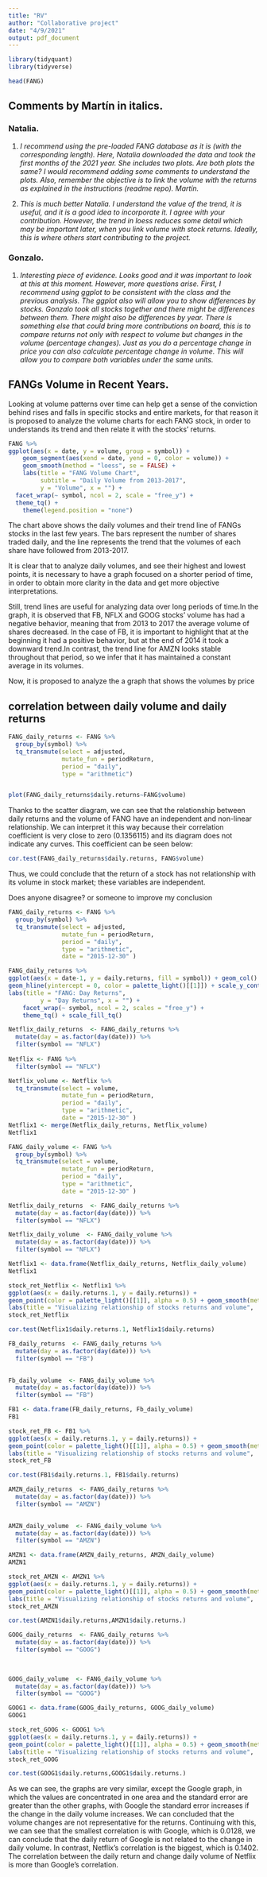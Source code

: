 ```yaml
---
title: "RV"
author: "Collaborative project"
date: "4/9/2021"
output: pdf_document
---
```


```r
library(tidyquant)
library(tidyverse)
```

```r
head(FANG)
```

## Comments by Martín in italics.

### Natalia.

1. *I recommend using the pre-loaded FANG database as it is (with the corresponding length). Here, Natalia downloaded the data and took the first months of the 2021 year. She includes two plots. Are both plots the same? I would recommend adding some comments to understand the plots. Also, remember the objective is to link the volume with the returns as explained in the instructions (readme repo). Martín.*

2. *This is much better Natalia. I understand the value of the trend, it is useful, and it is a good idea to incorporate it. I agree with your contribution. However, the trend in loess reduces some detail which may be important later, when you link volume with stock returns. Ideally, this is where others start contributing to the project.*

### Gonzalo.

1. *Interesting piece of evidence. Looks good and it was important to look at this at this moment. However, more questions arise. First, I recommend using ggplot to be consistent with the class and the previous analysis. The ggplot also will allow you to show differences by stocks. Gonzalo took all stocks together and there might be differences between them. There might also be differences by year. There is something else that could bring more contributions on board, this is to compare returns not only with respect to volume but changes in the volume (percentage changes). Just as you do a percentage change in price you can also calculate percentage change in volume. This will allow you to compare both variables under the same units.*


## FANGs Volume in Recent Years.

Looking at volume patterns over time can help get a sense of the conviction behind rises and falls in specific stocks and entire markets, for that reason it is proposed to analyze the volume charts for each FANG stock, in order to understands its trend and then relate it with the stocks' returns.

```r
FANG %>%
ggplot(aes(x = date, y = volume, group = symbol)) +
    geom_segment(aes(xend = date, yend = 0, color = volume)) + 
    geom_smooth(method = "loess", se = FALSE) +
    labs(title = "FANG Volume Chart", 
         subtitle = "Daily Volume from 2013-2017", 
         y = "Volume", x = "") +
  facet_wrap(~ symbol, ncol = 2, scale = "free_y") +  
  theme_tq() +
    theme(legend.position = "none") 
```
The chart above shows the daily volumes and their trend line of FANGs stocks in the last few years. The bars represent the number of shares traded daily, and the line represents the trend that the volumes of each share have followed from 2013-2017.

It is clear that to analyze daily volumes, and see their highest and lowest points, it is necessary to have a graph focused on a shorter period of time, in order to obtain more clarity in the data and get more objective interpretations.

Still, trend lines are useful for analyzing data over long periods of time.In the graph, it is observed that FB, NFLX and GOOG stocks' volume has had a negative behavior, meaning that from 2013 to 2017 the average volume of shares decreased. In the case of FB, it is important to highlight that at the beginning it had a positive behavior, but at the end of 2014 it took a downward trend.In contrast, the trend line for AMZN looks stable throughout that period, so we infer that it has maintained a constant average in its volumes.

Now, it is proposed to analyze the a graph that shows the volumes by price

## correlation between daily volume and daily returns

```r

FANG_daily_returns <- FANG %>%
  group_by(symbol) %>%
  tq_transmute(select = adjusted,
               mutate_fun = periodReturn,
               period = "daily",
               type = "arithmetic")


plot(FANG_daily_returns$daily.returns~FANG$volume)


```

Thanks to the scatter diagram, we can see that the relationship between daily returns and the volume of FANG have an independent and non-linear relationship. We can interpret it this way because their correlation coefficient is very close to zero (0.1356115) and its diagram does not indicate any curves. This coefficient can be seen below:

```r

cor.test(FANG_daily_returns$daily.returns, FANG$volume)
```
Thus, we could conclude that the return of a stock has not relationship with its volume in stock market; these variables are independent.
 
Does anyone disagree? or someone to improve my conclusion


```r

FANG_daily_returns <- FANG %>%
  group_by(symbol) %>%
  tq_transmute(select = adjusted,
               mutate_fun = periodReturn,
               period = "daily",
               type = "arithmetic", 
               date = "2015-12-30" )

```

```r

FANG_daily_returns %>%
ggplot(aes(x = date-1, y = daily.returns, fill = symbol)) + geom_col() +
geom_hline(yintercept = 0, color = palette_light()[[1]]) + scale_y_continuous(labels = scales::percent) +
labs(title = "FANG: Day Returns",
         y = "Day Returns", x = "") +
    facet_wrap(~ symbol, ncol = 2, scales = "free_y") +
    theme_tq() + scale_fill_tq()
```

```r
Netflix_daily_returns  <- FANG_daily_returns %>%
  mutate(day = as.factor(day(date))) %>%
  filter(symbol == "NFLX") 
  
Netflix <- FANG %>%
  filter(symbol == "NFLX") 

Netflix_volume <- Netflix %>%
  tq_transmute(select = volume,
               mutate_fun = periodReturn,
               period = "daily",
               type = "arithmetic", 
               date = "2015-12-30" )
Netflix1 <- merge(Netflix_daily_returns, Netflix_volume)
Netflix1
```

```r
FANG_daily_volume <- FANG %>%
  group_by(symbol) %>%
  tq_transmute(select = volume,
               mutate_fun = periodReturn,
               period = "daily",
               type = "arithmetic", 
               date = "2015-12-30" )

Netflix_daily_returns  <- FANG_daily_returns %>%
  mutate(day = as.factor(day(date))) %>%
  filter(symbol == "NFLX") 

Netflix_daily_volume  <- FANG_daily_volume %>%
  mutate(day = as.factor(day(date))) %>%
  filter(symbol == "NFLX") 

Netflix1 <- data.frame(Netflix_daily_returns, Netflix_daily_volume)
Netflix1
```
```r
stock_ret_Netflix <- Netflix1 %>%
ggplot(aes(x = daily.returns.1, y = daily.returns)) +
geom_point(color = palette_light()[[1]], alpha = 0.5) + geom_smooth(method = "lm") +
labs(title = "Visualizing relationship of stocks returns and volume",  x = "Cambio en Volumen diario",y = "Cambio en returns diario") + theme_tq()
stock_ret_Netflix
```

```r

cor.test(Netflix1$daily.returns.1, Netflix1$daily.returns)

```

```r
FB_daily_returns  <- FANG_daily_returns %>%
  mutate(day = as.factor(day(date))) %>%
  filter(symbol == "FB") 
  

Fb_daily_volume  <- FANG_daily_volume %>%
  mutate(day = as.factor(day(date))) %>%
  filter(symbol == "FB") 

FB1 <- data.frame(FB_daily_returns, Fb_daily_volume)
FB1

```
```r
stock_ret_FB <- FB1 %>%
ggplot(aes(x = daily.returns.1, y = daily.returns)) +
geom_point(color = palette_light()[[1]], alpha = 0.5) + geom_smooth(method = "lm") +
labs(title = "Visualizing relationship of stocks returns and volume",  x = "Cambio en Volumen diario",y = "Cambio en returns diario") + theme_tq()
stock_ret_FB

```
```r

cor.test(FB1$daily.returns.1, FB1$daily.returns)

```

```r
AMZN_daily_returns  <- FANG_daily_returns %>%
  mutate(day = as.factor(day(date))) %>%
  filter(symbol == "AMZN") 
  

AMZN_daily_volume  <- FANG_daily_volume %>%
  mutate(day = as.factor(day(date))) %>%
  filter(symbol == "AMZN") 

AMZN1 <- data.frame(AMZN_daily_returns, AMZN_daily_volume)
AMZN1
```

```r
stock_ret_AMZN <- AMZN1 %>%
ggplot(aes(x = daily.returns.1, y = daily.returns)) +
geom_point(color = palette_light()[[1]], alpha = 0.5) + geom_smooth(method = "lm") +
labs(title = "Visualizing relationship of stocks returns and volume",  x = "Cambio en Volumen diario",y = "Cambio en returns diario") + theme_tq()
stock_ret_AMZN
```

```r

cor.test(AMZN1$daily.returns,AMZN1$daily.returns.)

```


```r
GOOG_daily_returns  <- FANG_daily_returns %>%
  mutate(day = as.factor(day(date))) %>%
  filter(symbol == "GOOG") 
  
  

GOOG_daily_volume  <- FANG_daily_volume %>%
  mutate(day = as.factor(day(date))) %>%
  filter(symbol == "GOOG") 

GOOG1 <- data.frame(GOOG_daily_returns, GOOG_daily_volume)
GOOG1
```

```r
stock_ret_GOOG <- GOOG1 %>%
ggplot(aes(x = daily.returns.1, y = daily.returns)) +
geom_point(color = palette_light()[[1]], alpha = 0.5) + geom_smooth(method = "lm") +
labs(title = "Visualizing relationship of stocks returns and volume",  x = "Cambio en Volumen diario",y = "Cambio en returns diario") + theme_tq()
stock_ret_GOOG
```

```r

cor.test(GOOG1$daily.returns,GOOG1$daily.returns.)

```



As we can see, the graphs are very similar, except the Google graph, in which the values are concentrated in one area and the standard error are greater than the other graphs, with Google the standard error increases if the change in the daily volume increases. We can concluded that the volume changes are not representative for the returns. Continuing  with this, we can see that the smallest correlation is with Google, which is 0.0128, we can conclude that the daily return of Google is not related to the change in daily volume. In contrast, Netflix's correlation is the biggest, which is 0.1402. The correlation between the daily return and change daily volume of Netflix is more than Google's correlation.
